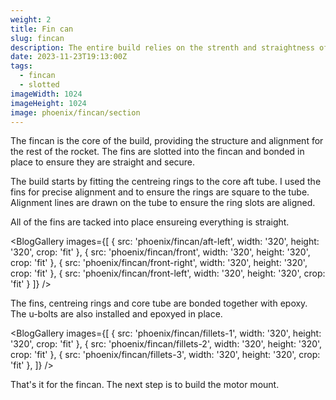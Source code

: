 ```yaml
---
weight: 2
title: Fin can
slug: fincan
description: The entire build relies on the strenth and straightness of the fincan
date: 2023-11-23T19:13:00Z
tags:
  - fincan
  - slotted
imageWidth: 1024
imageHeight: 1024
image: phoenix/fincan/section
---
```

The fincan is the core of the build, providing the structure and alignment for the rest of the 
rocket. The fins are slotted into the fincan and bonded in place to ensure they are straight and secure.

<BlogImage
  src='phoenix/fincan/section'
  alt='fincan section'
  width='1024'
  height='1024'
/>

The build starts by fitting the centreing rings to the core aft tube. I used the fins for precise alignment
and to ensure the rings are square to the tube. Alignment lines are drawn on the tube to ensure the ring
slots are aligned.

<BlogImage
  src='phoenix/fincan/core'
  alt='fincan front'
  width='2240'
  height='3983'
/>

All of the fins are tacked into place ensureing everything is straight.

<BlogGallery
  images={[
    {
      src: 'phoenix/fincan/aft-left',
      width: '320',
      height: '320',
      crop: 'fit'
    },
    {
      src: 'phoenix/fincan/front',
      width: '320',
      height: '320',
      crop: 'fit'
    },
    {
      src: 'phoenix/fincan/front-right',
      width: '320',
      height: '320',
      crop: 'fit'
    },
    {
      src: 'phoenix/fincan/front-left',
      width: '320',
      height: '320',
      crop: 'fit'
    }
  ]}
/>

The fins, centreing rings and core tube are bonded together with epoxy. The u-bolts
are also installed and epoxyed in place.

<BlogGallery
  images={[
    {
      src: 'phoenix/fincan/fillets-1',
      width: '320',
      height: '320',
      crop: 'fit'
    },
    {
      src: 'phoenix/fincan/fillets-2',
      width: '320',
      height: '320',
      crop: 'fit'
    },
    {
      src: 'phoenix/fincan/fillets-3',
      width: '320',
      height: '320',
      crop: 'fit'
    },
  ]}
/>

That's it for the fincan. The next step is to build the motor mount.

<BlogImage
  src='phoenix/fincan/complete'
  width='1024'
  height='1024'
/>
